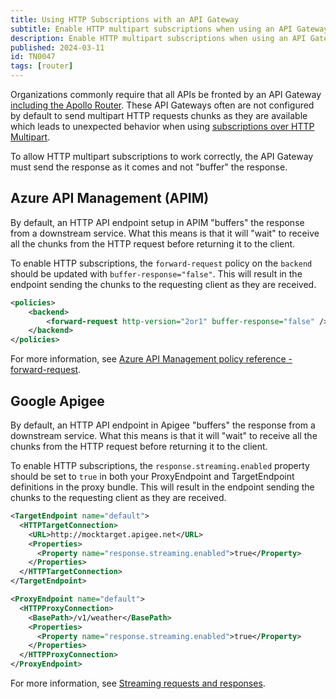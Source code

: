 ```yaml
---
title: Using HTTP Subscriptions with an API Gateway
subtitle: Enable HTTP multipart subscriptions when using an API Gateway infront of the Router
description: Enable HTTP multipart subscriptions when using an API Gateway infront of the Router.
published: 2024-03-11
id: TN0047
tags: [router]
---
```


Organizations commonly require that all APIs be fronted by an API Gateway [including the Apollo Router](/technotes/TN0037-api-gateways).
These API Gateways often are not configured by default to send multipart HTTP requests chunks as they are available which leads to unexpected behavior
when using [subscriptions over HTTP Multipart](/router/executing-operations/subscription-support#http-callback-setup).

To allow HTTP multipart subscriptions to work correctly, the API Gateway must send the response as it comes and not "buffer" the response.

## Azure API Management (APIM)

By default, an HTTP API endpoint setup in APIM "buffers" the response from a downstream service. What this means is that it will "wait" to receive all
the chunks from the HTTP request before returning it to the client.

To enable HTTP subscriptions, the `forward-request` policy on the `backend` should be updated with `buffer-response="false"`. This will result in the
endpoint sending the chunks to the requesting client as they are received.

```xml
<policies>
    <backend>
        <forward-request http-version="2or1" buffer-response="false" />
    </backend>
</policies>
```

<Note>

For more information, see [Azure API Management policy reference -
forward-request](https://learn.microsoft.com/en-us/azure/api-management/forward-request-policy#attributes).

</Note>

## Google Apigee

By default, an HTTP API endpoint in Apigee "buffers" the response from a downstream service. What this means is that it will "wait" to receive all
the chunks from the HTTP request before returning it to the client.

To enable HTTP subscriptions, the `response.streaming.enabled` property should be set to `true` in both your ProxyEndpoint and TargetEndpoint definitions in the proxy bundle.
This will result in the endpoint sending the chunks to the requesting client as they are received.

```xml
<TargetEndpoint name="default">
  <HTTPTargetConnection>
    <URL>http://mocktarget.apigee.net</URL>
    <Properties>
      <Property name="response.streaming.enabled">true</Property>
    </Properties>
  </HTTPTargetConnection>
</TargetEndpoint>
```

```xml
<ProxyEndpoint name="default">
  <HTTPProxyConnection>
    <BasePath>/v1/weather</BasePath>
    <Properties>
      <Property name="response.streaming.enabled">true</Property>
    </Properties>
  </HTTPProxyConnection>
</ProxyEndpoint>
```

<Note>

For more information, see [Streaming requests and responses](https://cloud.google.com/apigee/docs/api-platform/develop/enabling-streaming?hl=en).

</Note>
